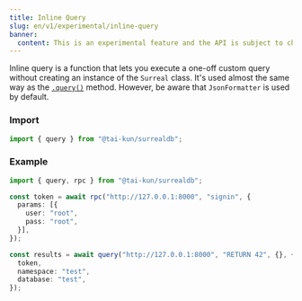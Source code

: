 ```yaml
---
title: Inline Query
slug: en/v1/experimental/inline-query
banner:
  content: This is an experimental feature and the API is subject to change.
---
```


Inline query is a function that lets you execute a one-off custom query without creating an instance of the `Surreal` class. It's used almost the same way as the [`.query()`](/en/guides/querying#query) method. However, be aware that `JsonFormatter` is used by default.

### Import

```ts
import { query } from "@tai-kun/surrealdb";
```

### Example

```ts
import { query, rpc } from "@tai-kun/surrealdb";

const token = await rpc("http://127.0.0.1:8000", "signin", {
  params: [{
    user: "root",
    pass: "root",
  }],
});

const results = await query("http://127.0.0.1:8000", "RETURN 42", {}, {
  token,
  namespace: "test",
  database: "test",
});
```
